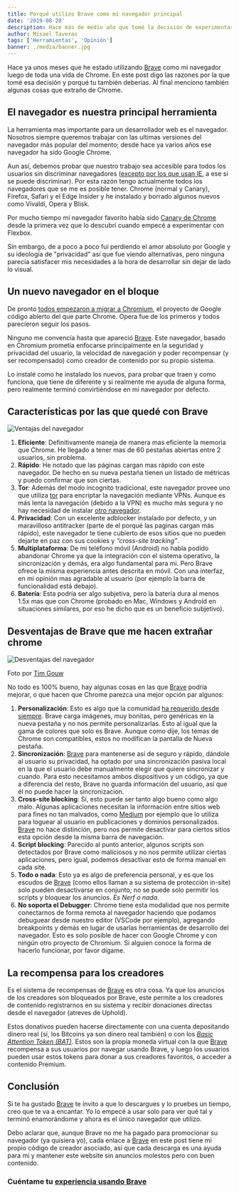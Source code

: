 ```yaml
---
title: Porqué utilizo Brave como mi navegador principal
date: '2019-08-28'
description: Hace más de medio año que tomé la decisión de experimentar con Brave y desde entonces no he vuelto a usar google Chrome
author: Misael Taveras
tags: ['Herramientas', 'Opinión']
banner: ./media/banner.jpg
---
```


Hace ya unos meses que he estado utilizando [Brave][bravelink] como mi navegador luego de toda una vida de Chrome.
En este post digo las razones por la que tomé esa decisión y porqué tu también deberías.
Al final menciono también algunas cosas que extraño de Chrome.

## El navegador es nuestra principal herramienta

La herramienta mas importante para un desarrollador web es el navegador. Nosotros siempre queremos trabajar
con las ultimas versiones del navegador más popular del momento; desde hace ya varios años ese navegador ha sido Google Chrome.

Aun así, debemos probar que nuestro trabajo sea accesible para todos los usuarios sin discriminar navegadores
([excepto por los que usan IE](https://www.zdnet.com/article/microsoft-makes-final-push-to-rid-world-of-internet-explorer-10/), a ese si se puede discriminar). Por esta razón tengo actualmente todos los navegadores que se me es posible tener. Chrome (normal y Canary), Firefox, Safari y el Edge Insider y he instalado y borrado algunos nuevos como Vivaldi, Opera y Blisk.

Por mucho tiempo mi navegador favorito había sido [Canary de Chrome](https://www.google.com/intl/es/chrome/canary/) desde la primera vez que lo descubrí
cuando empecé a experimentar con Flexbox.

Sin embargo, de a poco a poco fui perdiendo el amor absoluto por Google y su ideología de "privacidad" así que
fue viendo alternativas, pero ninguna parecía satisfacer mis necesidades a la hora de desarrollar sin dejar de lado lo visual.

## Un nuevo navegador en el bloque

De pronto [todos empezaron a migrar a Chromium](http://blairreeves.me/2019/08/20/the-browser-monopoly/?utm_source=taverasmisael), el proyecto de Google código abierto del que parte Chrome.
Opera fue de los primeros y todos parecieron seguir los pasos.

Ninguno me convencía hasta que apareció [Brave][bravelink]. Este navegador, basado en Chromium prometía enfocarse principalmente
en la seguridad y privacidad del usuario, la velocidad de navegación y poder recompensar (y ser recompensado) como creador
de contenido por su propio sistema.

Lo instalé como he instalado los nuevos, para probar que traen y como funciona, que tiene de diferente y si realmente me
ayuda de alguna forma, pero realmente terminó convirtiéndose en mi navegador por defecto.

## Características por las que quedé con Brave

![Ventajas del navegador](./media/browser-features.png)

1. **Eficiente**: Definitivamente maneja de manera mas eficiente la memoria que Chrome. He llegado a tener mas de 60 pestañas abiertas entre 2 usuarios, sin problema.
2. **Rápido**: He notado que las páginas cargan mas rápido con este navegador. De hecho en su nueva pestaña tienen un listado de métricas y puedo confirmar que son ciertas.
3. **Tor**: Además del modo incognito tradicional, este navegador provee uno que utiliza [tor](<https://es.wikipedia.org/wiki/Tor_(red_de_anonimato)>) para encriptar la navegación mediante VPNs. Aunque es más lenta la navegación (debido a la VPN) es mucho más segura y no hay necesidad de instalar [otro navegador](https://www.torproject.org/es/).
4. **Privacidad**: Con un excelente adblocker instalado por defecto, y un maravilloso antitracker (parte de el porqué las paginas cargan más rápido), este navegador te tiene cubierto de esos sitios que no pueden dejarte en paz con sus cookies y _“cross-site tracking”_.
5. **Multiplataforma**: De mi teléfono móvil (Android) no había podido abandonar Chrome ya que la integración con el sistema operativo, la sincronización y demás, era algo fundamental para mi. Pero Brave ofrece la misma experiencia antes descrita en móvil. Con una interfaz, en mi opinión mas agradable al usuario (por ejemplo la barra de funcionalidad está debajo).
6. **Batería**: Esta podría ser algo subjetiva, pero la batería dura al menos 1.5x mas que con Chrome (probado en Mac, Windows y Android en situaciones similares, por eso he dicho que es un beneficio subjetivo).

## Desventajas de Brave que me hacen extrañar chrome

![Desventajas del navegador](./media/angry-annoyed-coffee.jpg)

<Caption footNote="foto-por-tim-gow" align="center">

Foto por [Tim
Gouw](https://www.pexels.com/@punttim?utm_content=attributionCopyText&utm_medium=referral&utm_source=taverasmisael)

</Caption>

No todo es 100% bueno, hay algunas cosas en las que [Brave][bravelink] podría mejorar, o que hacen que Chrome parezca una mejor opción par algunos:

1. **Personalización**: Esto es algo que la comunidad [ha requerido desde siempre](https://community.brave.com/t/change-customize-blank-new-tab-page/45216). Brave carga imágenes, muy bonitas, pero genéricas en la nueva pestaña y no nos permite personalizarlas. Esto al igual que la gama de colores que solo es Brave. Aunque como dije, los temas de Chrome son compatibles, estos no modifican la pantalla de Nueva pestaña.
2. **Sincronización**: [Brave][bravelink] para mantenerse así de seguro y rápido, dándole al usuario su privacidad, ha optado por una sincronización pasiva local en la que el usuario debe manualmente elegir que quiere sincronizar y cuando. Para esto necesitamos ambos dispositivos y un código, ya que a diferencia del resto, Brave no guarda información del usuario, así que él no puede hacer la sincronización.
3. **Cross-site blocking**: Sí, esto puede ser tanto algo bueno como algo malo. Algunas aplicaciones necesitan la información entre sitios web para fines no tan malvados, como [Medium](https://medium.com/@taverasmisael) por ejemplo que lo utiliza para loguear al usuario en publicaciones y dominios personalizados. [Brave][bravelink] no hace distinción, pero nos permite desactivar para ciertos sitios esta opción desde la misma barra de navegación.
4. **Script blocking**: Parecido al punto anterior, algunos scripts son detectados por Brave como maliciosos y no nos permite utilizar ciertas aplicaciones, pero igual, podemos desactivar esto de forma manual en cada site.
5. **Todo o nada**: Esto ya es algo de preferencia personal, y es que los escudos de [Brave][bravelink] (como ellos llaman a su sistema de protección in-site) solo pueden desactivarse en conjunto; no se puede solo permitir los scripts y bloquear los anuncios. _Es Nerf o nada_.
6. **No soporta el Debugger**: Chrome tiene esta modalidad que nos permite conectarnos de forma remota al navegador haciendo que podamos debuguear desde nuestro editor (VSCode por ejemplo), agregando breakpoints y demás en lugar de usarlas herramientas de desarrollo del navegador. Esto es solo posible de hacer con Google Chrome y con ningún otro proyecto de Chromium. Si alguien conoce la forma de hacerlo funcionar, por favor dígame.

## La recompensa para los creadores

Es el sistema de recompensas de [Brave][bravelink] es otra cosa. Ya que los anuncios de los creadores son bloqueados por Brave, este permite a los creadores de contenido registrarnos en su sistema y recibir donaciones directas desde el navegador (atreves de Uphold).

Estos donativos pueden hacerse directamente con una cuenta depositando dinero real (sí, los Bitcoins ya son dinero real también) o con los [_Basic Attention Token (BAT)_](https://basicattentiontoken.org/). Estos son la propia moneda virtual con la que [Brave][bravelink] recompensa a sus usuarios por navegar usando Brave, y luego los usuarios pueden usar estos tokens para donar a sus creadores favoritos, o acceder a contenido Premium.

## Conclusión

Si te ha gustado [Brave][bravelink] te invito a que lo descargues y lo pruebes un tiempo, creo que te va a encantar. Yo lo empecé a usar solo para ver qué tal y terminó enamorándome y ahora es el único navegador que utilizo.

Debo aclarar que, aunque Brave no me ha pagado para promocionar su navegador (ya quisiera yo), cada enlace a [Brave][bravelink] en este post tiene mi propio código de creador asociado, así que cada descarga es una ayuda para mi y mantener este website sin anuncios molestos pero con buen contenido.

### Cuéntame tu [experiencia usando Brave](https://twitter.com/taverasmisael)

[bravelink]: https://brave.com/tav072
